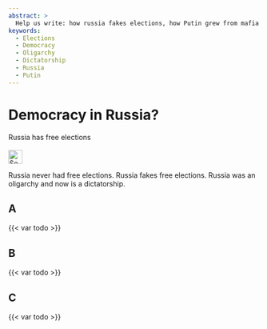 ```yaml
---
abstract: > 
  Help us write: how russia fakes elections, how Putin grew from mafia boss in St. Petersburg to boss of mafia Russia
keywords: 
  - Elections
  - Democracy
  - Oligarchy
  - Dictatorship
  - Russia
  - Putin
---
```


# Democracy in Russia? {#sec-democracy-russia}

\index{Elections}
\index{Democracy}
\index{Oligarchy}
\index{Dictator}
\index{Dictatorship}

::: {.callout-caution title="Myth"}
Russia has free elections
[<br></br>![Search for topic in EUvsDisinfo](../all_common_img/EUvsDisinfo_400x240.jpg){height=2em}](https://euvsdisinfo.eu/disinformation-cases/?text=(referendum%7Celections%7Coligarchy)%20Russia&sort=relevance)
:::

::: {.callout-tip title="Truth"}
Russia never had free elections. 
Russia fakes free elections.
Russia was an oligarchy and now is a dictatorship.  
:::



## A


{{< var todo >}}


## B

{{< var todo >}}


## C

{{< var todo >}}


